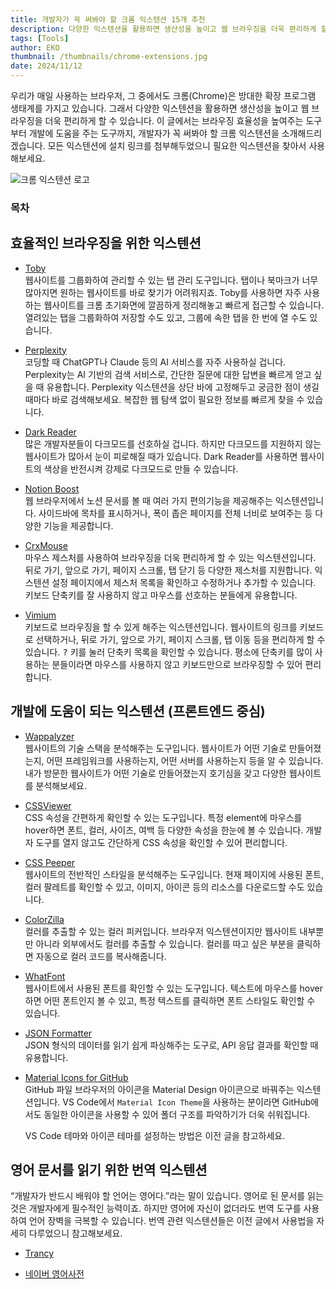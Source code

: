 ```yaml
---
title: 개발자가 꼭 써봐야 할 크롬 익스텐션 15개 추천
description: 다양한 익스텐션을 활용하면 생산성을 높이고 웹 브라우징을 더욱 편리하게 할 수 있습니다. 브라우징 효율성을 높여주는 도구부터 개발에 도움을 주는 도구까지, 개발자가 꼭 써봐야 할 크롬 익스텐션을 소개해드리겠습니다.
tags: [Tools]
author: EKO
thumbnail: /thumbnails/chrome-extensions.jpg
date: 2024/11/12
---
```


우리가 매일 사용하는 브라우저, 그 중에서도 크롬(Chrome)은 방대한 확장 프로그램 생태계를 가지고 있습니다. 그래서 다양한 익스텐션을 활용하면 생산성을 높이고 웹 브라우징을 더욱 편리하게 할 수 있습니다. 이 글에서는 브라우징 효율성을 높여주는 도구부터 개발에 도움을 주는 도구까지, 개발자가 꼭 써봐야 할 크롬 익스텐션을 소개해드리겠습니다. 모든 익스텐션에 설치 링크를 첨부해두었으니 필요한 익스텐션을 찾아서 사용해보세요.

<Image src="/thumbnails/chrome-extensions.jpg" alt="크롬 익스텐션 로고" />

### 목차

## 효율적인 브라우징을 위한 익스텐션

- [Toby](https://chromewebstore.google.com/detail/toby-tab-management-tool/hddnkoipeenegfoeaoibdmnaalmgkpip)  
  웹사이트를 그룹화하여 관리할 수 있는 탭 관리 도구입니다. 탭이나 북마크가 너무 많아지면 원하는 웹사이트를 바로 찾기가 어려워지죠. Toby를 사용하면 자주 사용하는 웹사이트를 크롬 초기화면에 깔끔하게 정리해놓고 빠르게 접근할 수 있습니다. 열려있는 탭을 그룹화하여 저장할 수도 있고, 그룹에 속한 탭을 한 번에 열 수도 있습니다.

- [Perplexity](https://chromewebstore.google.com/detail/perplexity-ai-companion/hlgbcneanomplepojfcnclggenpcoldo)  
  코딩할 때 ChatGPT나 Claude 등의 AI 서비스를 자주 사용하실 겁니다. Perplexity는 AI 기반의 검색 서비스로, 간단한 질문에 대한 답변을 빠르게 얻고 싶을 때 유용합니다. Perplexity 익스텐션을 상단 바에 고정해두고 궁금한 점이 생길 때마다 바로 검색해보세요. 복잡한 웹 탐색 없이 필요한 정보를 빠르게 찾을 수 있습니다.

- [Dark Reader](https://chromewebstore.google.com/detail/dark-reader/eimadpbcbfnmbkopoojfekhnkhdbieeh)  
  많은 개발자분들이 다크모드를 선호하실 겁니다. 하지만 다크모드를 지원하지 않는 웹사이트가 많아서 눈이 피로해질 때가 있습니다. Dark Reader를 사용하면 웹사이트의 색상을 반전시켜 강제로 다크모드로 만들 수 있습니다.

- [Notion Boost](https://chromewebstore.google.com/detail/notion-boost/eciepnnimnjaojlkcpdpcgbfkpcagahd)  
  웹 브라우저에서 노션 문서를 볼 때 여러 가지 편의기능을 제공해주는 익스텐션입니다. 사이드바에 목차를 표시하거나, 폭이 좁은 페이지를 전체 너비로 보여주는 등 다양한 기능을 제공합니다.

- [CrxMouse](https://chromewebstore.google.com/detail/crxmouse-mouse-gestures/jlgkpaicikihijadgifklkbpdajbkhjo)  
  마우스 제스처를 사용하여 브라우징을 더욱 편리하게 할 수 있는 익스텐션입니다. 뒤로 가기, 앞으로 가기, 페이지 스크롤, 탭 닫기 등 다양한 제스처를 지원합니다. 익스텐션 설정 페이지에서 제스처 목록을 확인하고 수정하거나 추가할 수 있습니다. 키보드 단축키를 잘 사용하지 않고 마우스를 선호하는 분들에게 유용합니다.

- [Vimium](https://chromewebstore.google.com/detail/vimium/dbepggeogbaibhgnhhndojpepiihcmeb)  
  키보드로 브라우징을 할 수 있게 해주는 익스텐션입니다. 웹사이트의 링크를 키보드로 선택하거나, 뒤로 가기, 앞으로 가기, 페이지 스크롤, 탭 이동 등을 편리하게 할 수 있습니다. <kbd>?</kbd> 키를 눌러 단축키 목록을 확인할 수 있습니다. 평소에 단축키를 많이 사용하는 분들이라면 마우스를 사용하지 않고 키보드만으로 브라우징할 수 있어 편리합니다.

## 개발에 도움이 되는 익스텐션 (프론트엔드 중심)

- [Wappalyzer](https://chromewebstore.google.com/detail/wappalyzer-technology-pro/gppongmhjkpfnbhagpmjfkannfbllamg)  
  웹사이트의 기술 스택을 분석해주는 도구입니다. 웹사이트가 어떤 기술로 만들어졌는지, 어떤 프레임워크를 사용하는지, 어떤 서버를 사용하는지 등을 알 수 있습니다. 내가 방문한 웹사이트가 어떤 기술로 만들어졌는지 호기심을 갖고 다양한 웹사이트를 분석해보세요.

- [CSSViewer](https://chromewebstore.google.com/detail/cssviewer/ggfgijbpiheegefliciemofobhmofgce)  
   CSS 속성을 간편하게 확인할 수 있는 도구입니다. 특정 element에 마우스를 hover하면 폰트, 컬러, 사이즈, 여백 등 다양한 속성을 한눈에 볼 수 있습니다. 개발자 도구를 열지 않고도 간단하게 CSS 속성을 확인할 수 있어 편리합니다.

- [CSS Peeper](https://chromewebstore.google.com/detail/css-peeper/mbnbehikldjhnfehhnaidhjhoofhpehk)  
  웹사이트의 전반적인 스타일을 분석해주는 도구입니다. 현재 페이지에 사용된 폰트, 컬러 팔레트를 확인할 수 있고, 이미지, 아이콘 등의 리소스를 다운로드할 수도 있습니다.

- [ColorZilla](https://chromewebstore.google.com/detail/colorzilla/bhlhnicpbhignbdhedgjhgdocnmhomnp)  
  컬러를 추출할 수 있는 컬러 피커입니다. 브라우저 익스텐션이지만 웹사이트 내부뿐만 아니라 외부에서도 컬러를 추출할 수 있습니다. 컬러를 따고 싶은 부분을 클릭하면 자동으로 컬러 코드를 복사해줍니다.

- [WhatFont](https://chromewebstore.google.com/detail/whatfont/jabopobgcpjmedljpbcaablpmlmfcogm)  
  웹사이트에서 사용된 폰트를 확인할 수 있는 도구입니다. 텍스트에 마우스를 hover하면 어떤 폰트인지 볼 수 있고, 특정 텍스트를 클릭하면 폰트 스타일도 확인할 수 있습니다.

- [JSON Formatter](https://chromewebstore.google.com/detail/json-formatter/bcjindcccaagfpapjjmafapmmgkkhgoa)  
  JSON 형식의 데이터를 읽기 쉽게 파싱해주는 도구로, API 응답 결과를 확인할 때 유용합니다.

- [Material Icons for GitHub](https://chromewebstore.google.com/detail/material-icons-for-github/bggfcpfjbdkhfhfmkjpbhnkhnpjjeomc)  
  GitHub 파일 브라우저의 아이콘을 Material Design 아이콘으로 바꿔주는 익스텐션입니다. VS Code에서 `Material Icon Theme`을 사용하는 분이라면 GitHub에서도 동일한 아이콘을 사용할 수 있어 폴더 구조를 파악하기가 더욱 쉬워집니다.

  VS Code 테마와 아이콘 테마를 설정하는 방법은 이전 글을 참고하세요.

  <Link url="https://chaechae.life/blog/vs-code-extensions-for-productivity#vs-code-%ED%85%8C%EB%A7%88-%EC%84%A4%EC%A0%95" />

## 영어 문서를 읽기 위한 번역 익스텐션

“개발자가 반드시 배워야 할 언어는 영어다.”라는 말이 있습니다. 영어로 된 문서를 읽는 것은 개발자에게 필수적인 능력이죠. 하지만 영어에 자신이 없더라도 번역 도구를 사용하여 언어 장벽을 극복할 수 있습니다. 번역 관련 익스텐션들은 이전 글에서 사용법을 자세히 다루었으니 참고해보세요.

<Link url="https://chaechae.life/blog/best-translators-for-developers" />

- [Trancy](https://chromewebstore.google.com/detail/ai-subtitles-immersive-tr/mjdbhokoopacimoekfgkcoogikbfgngb)

- [네이버 영어사전](https://chromewebstore.google.com/detail/%EB%84%A4%EC%9D%B4%EB%B2%84-%EC%98%81%EC%96%B4%EC%82%AC%EC%A0%84-naver-english-di/jfibpeiddefellcfgnijpcpddoimbdij)
